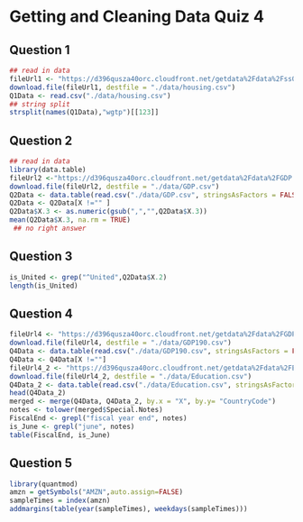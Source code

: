 # Getting and Cleaning Data Quiz 4

## Question 1

```{r}
## read in data
fileUrl1 <- "https://d396qusza40orc.cloudfront.net/getdata%2Fdata%2Fss06hid.csv"
download.file(fileUrl1, destfile = "./data/housing.csv")
Q1Data <- read.csv("./data/housing.csv")
## string split
strsplit(names(Q1Data),"wgtp")[[123]]
```

## Question 2

```{r}
## read in data
library(data.table)
fileUrl2 <-"https://d396qusza40orc.cloudfront.net/getdata%2Fdata%2FGDP.csv"
download.file(fileUrl2, destfile = "./data/GDP.csv")
Q2Data <- data.table(read.csv("./data/GDP.csv", stringsAsFactors = FALSE))
Q2Data <- Q2Data[X !="" ]
Q2Data$X.3 <- as.numeric(gsub(",","",Q2Data$X.3))
mean(Q2Data$X.3, na.rm = TRUE)
 ## no right answer
```

## Question 3

```{r}
is_United <- grep("^United",Q2Data$X.2)
length(is_United)
```

## Question 4

```{r}
fileUrl4 <- "https://d396qusza40orc.cloudfront.net/getdata%2Fdata%2FGDP.csv"
download.file(fileUrl4, destfile = "./data/GDP190.csv")
Q4Data <- data.table(read.csv("./data/GDP190.csv", stringsAsFactors = FALSE))
Q4Data <- Q4Data[X !=""]
fileUrl4_2 <- "https://d396qusza40orc.cloudfront.net/getdata%2Fdata%2FEDSTATS_Country.csv"
download.file(fileUrl4_2, destfile = "./data/Education.csv")
Q4Data_2 <- data.table(read.csv("./data/Education.csv", stringsAsFactors = FALSE))
head(Q4Data_2)
merged <- merge(Q4Data, Q4Data_2, by.x = "X", by.y= "CountryCode") 
notes <- tolower(merged$Special.Notes)
FiscalEnd <- grepl("fiscal year end", notes)
is_June <- grepl("june", notes)
table(FiscalEnd, is_June)
```

## Question 5

```{r}
library(quantmod)
amzn = getSymbols("AMZN",auto.assign=FALSE)
sampleTimes = index(amzn)
addmargins(table(year(sampleTimes), weekdays(sampleTimes)))
```
